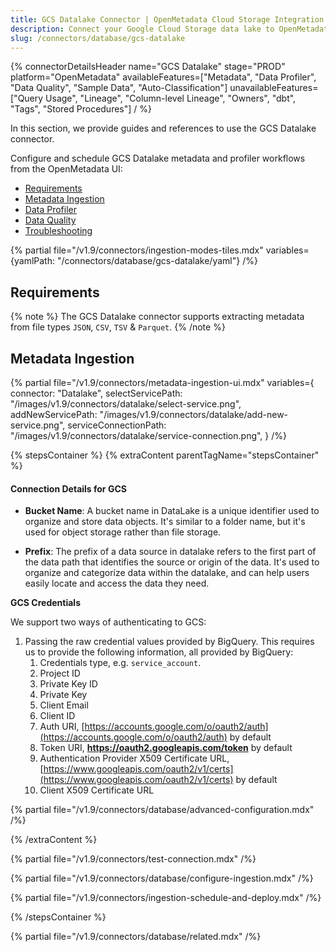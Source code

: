 ```yaml
---
title: GCS Datalake Connector | OpenMetadata Cloud Storage Integration
description: Connect your Google Cloud Storage data lake to OpenMetadata with our comprehensive GCS connector guide. Setup instructions, configuration tips & best practices.
slug: /connectors/database/gcs-datalake
---
```


{% connectorDetailsHeader
name="GCS Datalake"
stage="PROD"
platform="OpenMetadata"
availableFeatures=["Metadata", "Data Profiler", "Data Quality", "Sample Data", "Auto-Classification"]
unavailableFeatures=["Query Usage", "Lineage", "Column-level Lineage", "Owners", "dbt", "Tags", "Stored Procedures"]
/ %}

In this section, we provide guides and references to use the GCS Datalake connector.

Configure and schedule GCS Datalake metadata and profiler workflows from the OpenMetadata UI:
- [Requirements](#requirements)
- [Metadata Ingestion](#metadata-ingestion)
- [Data Profiler](/how-to-guides/data-quality-observability/profiler/workflow)
- [Data Quality](/how-to-guides/data-quality-observability/quality)
- [Troubleshooting](/connectors/database/gcs-datalake/troubleshooting)

{% partial file="/v1.9/connectors/ingestion-modes-tiles.mdx" variables={yamlPath: "/connectors/database/gcs-datalake/yaml"} /%}

## Requirements

{% note %}
The GCS Datalake connector supports extracting metadata from file types `JSON`, `CSV`, `TSV` & `Parquet`.
{% /note %}

## Metadata Ingestion

{% partial 
  file="/v1.9/connectors/metadata-ingestion-ui.mdx" 
  variables={
    connector: "Datalake", 
    selectServicePath: "/images/v1.9/connectors/datalake/select-service.png",
    addNewServicePath: "/images/v1.9/connectors/datalake/add-new-service.png",
    serviceConnectionPath: "/images/v1.9/connectors/datalake/service-connection.png",
} 
/%}

{% stepsContainer %}
{% extraContent parentTagName="stepsContainer" %}

#### Connection Details for GCS

- **Bucket Name**: A bucket name in DataLake is a unique identifier used to organize and store data objects.
  It's similar to a folder name, but it's used for object storage rather than file storage.

- **Prefix**: The prefix of a data source in datalake refers to the first part of the data path that identifies the source or origin of the data. It's used to organize and categorize data within the datalake, and can help users easily locate and access the data they need.

**GCS Credentials**

We support two ways of authenticating to GCS:

1. Passing the raw credential values provided by BigQuery. This requires us to provide the following information, all provided by BigQuery:
   1. Credentials type, e.g. `service_account`.
   2. Project ID
   3. Private Key ID
   4. Private Key
   5. Client Email
   6. Client ID
   7. Auth URI, [https://accounts.google.com/o/oauth2/auth](https://accounts.google.com/o/oauth2/auth) by default
   8. Token URI, **https://oauth2.googleapis.com/token** by default
   9. Authentication Provider X509 Certificate URL, [https://www.googleapis.com/oauth2/v1/certs](https://www.googleapis.com/oauth2/v1/certs) by default
   10. Client X509 Certificate URL

{% partial file="/v1.9/connectors/database/advanced-configuration.mdx" /%}

{% /extraContent %}

{% partial file="/v1.9/connectors/test-connection.mdx" /%}

{% partial file="/v1.9/connectors/database/configure-ingestion.mdx" /%}

{% partial file="/v1.9/connectors/ingestion-schedule-and-deploy.mdx" /%}

{% /stepsContainer %}

{% partial file="/v1.9/connectors/database/related.mdx" /%}
